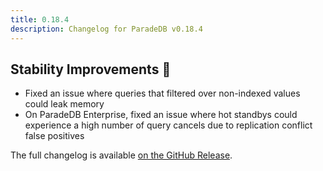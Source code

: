 ```yaml
---
title: 0.18.4
description: Changelog for ParadeDB v0.18.4
---
```


## Stability Improvements 💪

- Fixed an issue where queries that filtered over non-indexed values could leak memory
- On ParadeDB Enterprise, fixed an issue where hot standbys could experience a high number of query cancels due to replication conflict false positives

The full changelog is available [on the GitHub Release](https://github.com/paradedb/paradedb/releases/tag/v0.18.4).
